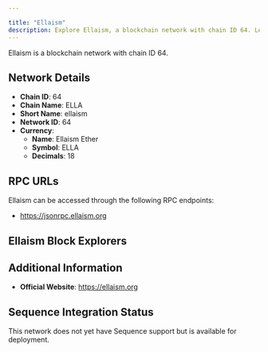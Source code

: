 ```yaml
---

title: "Ellaism"
description: Explore Ellaism, a blockchain network with chain ID 64. Learn about its native currency, Ellaism Ether, and how to interact with the network.
---
```




Ellaism is a blockchain network with chain ID 64.

## Network Details

- **Chain ID**: 64
- **Chain Name**: ELLA
- **Short Name**: ellaism
- **Network ID**: 64
- **Currency**: 
  - **Name**: Ellaism Ether
  - **Symbol**: ELLA
  - **Decimals**: 18

## RPC URLs

Ellaism can be accessed through the following RPC endpoints:

- https://jsonrpc.ellaism.org

## Ellaism Block Explorers



## Additional Information

- **Official Website**: https://ellaism.org

## Sequence Integration Status

This network does not yet have Sequence support but is available for deployment.
